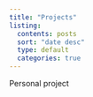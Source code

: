 ```yaml
---
title: "Projects"
listing:
  contents: posts
  sort: "date desc"
  type: default
  categories: true
---
```


Personal project